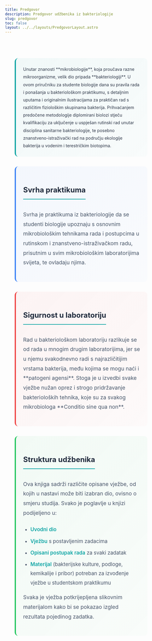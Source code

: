 ```yaml
---
title: Predgovor
description: Predgovor udžbenika iz bakteriologije
slug: predgovor
toc: false
layout: ../../layouts/PredgovorLayout.astro
---
```


<div class="predgovor-content" style="max-width: 800px; margin: 0 auto; padding: 2rem; line-height: 1.8; color: #2d3748;">



<div class="intro-section" style="background: linear-gradient(135deg, rgba(14, 165, 164, 0.05), rgba(14, 165, 164, 0.02)); padding: 1.5rem; border-radius: 12px; border-left: 4px solid #0ea5a4; margin: 2rem 0;">
Unutar znanosti **mikrobiologije**, koja proučava razne mikroorganizme, velik dio pripada **bakteriologiji**. U ovom priručniku za studente biologije dana su pravila rada i ponašanja u bakteriološkom praktikumu, s detaljnim uputama i originalnim ilustracijama za praktičan rad s različitim fiziološkim skupinama bakterija. Prihvaćanjem predočene metodologije diplomirani biolozi stječu kvalifikaciju za uključenje u uspješan rutinski rad unutar disciplina sanitarne bakteriologije, te posebno znanstveno-istraživački rad na području ekologije bakterija u vodenim i terestričkim biotopima.
</div>

<div class="purpose-section" style="background: linear-gradient(135deg, rgba(59, 130, 246, 0.05), rgba(59, 130, 246, 0.02)); padding: 1.5rem; border-radius: 12px; border-left: 4px solid #3b82f6; margin: 2rem 0;">

<h2 style="font-size: 1.5rem; font-weight: 700; color: #1e293b; margin: 2rem 0 1rem 0; padding-bottom: 0.5rem; border-bottom: 2px solid #0ea5a4; display: inline-block;">Svrha praktikuma</h2>

<p style="font-size: 1.1rem; margin-bottom: 1.5rem; color: #475569;">Svrha je praktikuma iz bakteriologije da se studenti biologije upoznaju s osnovnim mikrobiološkim tehnikama rada i postupcima u rutinskom i znanstveno-istraživačkom radu, prisutnim u svim mikrobiološkim laboratorijima svijeta, te ovladaju njima.</p>

</div>

<div class="safety-section" style="background: linear-gradient(135deg, rgba(239, 68, 68, 0.05), rgba(239, 68, 68, 0.02)); padding: 1.5rem; border-radius: 12px; border-left: 4px solid #ef4444; margin: 2rem 0;">

<h2 style="font-size: 1.5rem; font-weight: 700; color: #1e293b; margin: 2rem 0 1rem 0; padding-bottom: 0.5rem; border-bottom: 2px solid #0ea5a4; display: inline-block;">Sigurnost u laboratoriju</h2>

<p style="font-size: 1.1rem; margin-bottom: 1.5rem; color: #475569;">Rad u bakteriološkom laboratoriju razlikuje se od rada u mnogim drugim laboratorijima, jer se u njemu svakodnevno radi s najrazličitijim vrstama bakterija, među kojima se mogu naći i **patogeni agensi**. Stoga je u izvedbi svake vježbe nužan oprez i strogo pridržavanje bakterioloških tehnika, koje su za svakog mikrobiologa **Conditio sine qua non**.</p>

</div>

<div class="structure-section" style="background: linear-gradient(135deg, rgba(34, 197, 94, 0.05), rgba(34, 197, 94, 0.02)); padding: 1.5rem; border-radius: 12px; border-left: 4px solid #22c55e; margin: 2rem 0;">

<h2 style="font-size: 1.5rem; font-weight: 700; color: #1e293b; margin: 2rem 0 1rem 0; padding-bottom: 0.5rem; border-bottom: 2px solid #0ea5a4; display: inline-block;">Struktura udžbenika</h2>

<p style="font-size: 1.1rem; margin-bottom: 1.5rem; color: #475569;">Ova knjiga sadrži različite opisane vježbe, od kojih u nastavi može biti izabran dio, ovisno o smjeru studija. Svako je poglavlje u knjizi podijeljeno u:</p>

<ul style="margin: 1rem 0; padding-left: 1.5rem;">
<li style="margin: 0.5rem 0; color: #475569; font-size: 1.05rem;"><strong style="color: #0ea5a4; font-weight: 600;">Uvodni dio</strong></li>
<li style="margin: 0.5rem 0; color: #475569; font-size: 1.05rem;"><strong style="color: #0ea5a4; font-weight: 600;">Vježbu</strong> s postavljenim zadacima</li>
<li style="margin: 0.5rem 0; color: #475569; font-size: 1.05rem;"><strong style="color: #0ea5a4; font-weight: 600;">Opisani postupak rada</strong> za svaki zadatak</li>
<li style="margin: 0.5rem 0; color: #475569; font-size: 1.05rem;"><strong style="color: #0ea5a4; font-weight: 600;">Materijal</strong> (bakterijske kulture, podloge, kemikalije i pribor) potreban za izvođenje vježbe u studentskom praktikumu</li>
</ul>

<p style="font-size: 1.1rem; margin-bottom: 1.5rem; color: #475569;">Svaka je vježba potkrijepljena slikovnim materijalom kako bi se pokazao izgled rezultata pojedinog zadatka.</p>

</div>

</div>
